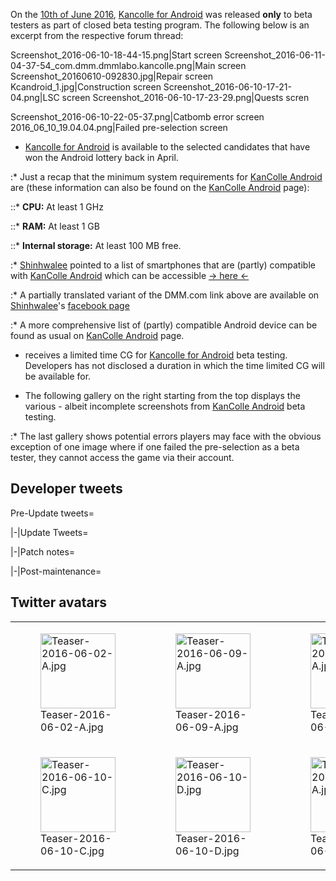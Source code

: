 On the [[Thread:451016|10th of June 2016]], [[KanColle Android|Kancolle for Android]] was released '''only''' to beta testers as part of closed beta testing program. The following below is an excerpt from the respective forum thread:

<gallery type="slideshow" widths="300" hideaddbutton="true">
Screenshot_2016-06-10-18-44-15.png|Start screen
Screenshot_2016-06-11-04-37-54_com.dmm.dmmlabo.kancolle.png|Main screen
Screenshot_20160610-092830.jpg|Repair screen
Kcandroid_1.jpg|Construction screen
Screenshot_2016-06-10-17-21-04.png|LSC screen
Screenshot_2016-06-10-17-23-29.png|Quests scren
</gallery>
{{SeasonalGallery|slideshow=true|Shiratsuyu/Mobile}}
<gallery type="slideshow" widths="300" hideaddbutton="true">
Screenshot_2016-06-10-22-05-37.png|Catbomb error screen
2016_06_10_19.04.04.png|Failed pre-selection screen
</gallery>
* [[KanColle Android|Kancolle for Android]] is available to the selected candidates that have won the Android lottery back in April.
:* Just a recap that the minimum system requirements for [[KanColle Android]] are (these information can also be found on the [[KanColle Android]] page):
::* '''CPU:''' At least 1 GHz
::* '''RAM:''' At least 1 GB
::* '''Internal storage:''' At least 100 MB free.
:* [[User:Shinhwalee|Shinhwalee]] pointed to a list of smartphones that are (partly) compatible with [[KanColle Android]] which can be accessible [http://www.dmm.com/netgame/community/-/topic/detail/=/tid=922/ → here ←]
:* A partially translated variant of the DMM.com link above are available on [[User:Shinhwalee|Shinhwalee]]'s [https://www.facebook.com/kancolle.news/posts/1078278725565423 facebook page]
:* A more comprehensive list of (partly) compatible Android device can be found as usual on [[KanColle Android]] page.
* {{ShipLink|Shiratsuyu}} receives a limited time CG for [[KanColle Android|Kancolle for Android]] beta testing. Developers has not disclosed a duration in which the time limited {{ShipLink|Shiratsuyu}} CG will be available for.
* The following gallery on the right starting from the top displays the various - albeit incomplete screenshots from [[KanColle Android]] beta testing.
:* The last gallery shows potential errors players may face with the obvious exception of one image where if one failed the pre-selection as a beta tester, they cannot access the game via their account.
{{clear}}

== Developer tweets ==
<tabber>Pre-Update tweets=
{{MultiTweet
|MultiTweetID = preUpdate
|color = #ace
|title = Pre Update

|link01 = https://twitter.com/KanColle_STAFF/status/739615624012255232
|JP01 = マルキューサンマル。提督の皆さん、おはようございます！<br>
今日は月曜日！水無月六月の第二週、新しい一週間がスタートしました。今週も元気に駆け抜けてまいりましょう！
|EN01 = 0930. Good morning, admirals!<br>
Today's Monday! It's the second week of June, a new week that has just started. Let's get through this week in good health! 
|TL01 = [[User:Admiral Mikado|Admiral Mikado]]

|link02 = https://twitter.com/KanColle_STAFF/status/739616340026089472
|JP02 = 次回の「艦これ」稼働全サーバ群共通メンテナンス＆アップデートは、今週【6/10(金)】に実施させて頂く予定です。同メンテナンスに伴うアップデートでは、公式【Android版先行運用版】を投入予定です。※最初期は、先行運用登録済&ご当選された提督方の先行試験運用です。
|EN02 = The next maintenance and update for all KC servers are scheduled for June 10th (friday). With the update following this maintenance, we will be implemented the Official "KanColle Android Beta Version". *This is meant for those who have applied for pre-registration and were chosen to participate in the beta.
|TL02 = [[User:Rephira|Rephira]]

|link03 = https://twitter.com/KanColle_STAFF/status/739618583878082561
|JP03 = 現在「艦これ」運営鎮守府では、第八駆逐隊を率いて僚艦「大潮」たちと共に活躍した、ある朝潮型駆逐艦の改二改装の実装準備を進めています。奮戦の後、大切な約束を果たして沈んでいった彼女。次々回以降のメンテナンスに伴うアップデートで実装予定です。お楽しみに！
|EN03 = We're currently working on the second remodelling of a certain Asashio-class destroyer who lead the 8th destroyer division and together with Ooshio and the others played an active role in the war. She sank in the aftermath of a particularly vicious battle after fulfilling an important promise. We're going to implement it in the maintenance & update after the upcoming one. Look forward to it!
|TL03 = [[User:Admiral Mikado|Admiral Mikado]]

|link04 = https://twitter.com/KanColle_STAFF/status/740340157602107392
|JP04 = マルキューサンマル。提督の皆さん、おはようございます！<br>
今日は水曜日！明後日【6/10(金)】には「艦これ」稼働全サーバ群共通メンテナンス＆アップデートを実施させて頂く予定です。本日も元気に頑張ってまいりましょう！
|EN04 = 0930. Good morning, admirals!<br>
It's Wednesday! The next KanColle server maintenance & update is slated for the day after tomorrow. Let's do our best today!
|TL04 = [[User:Admiral Mikado|Admiral Mikado]]

|link05 = https://twitter.com/KanColle_STAFF/status/740342172109545473
|JP05 = 明後日【6/10(金)】実施予定の「艦これ」稼働全サーバ群共通メンテナンス＆アップデートでは、公式【Android版先行運用版】の実装(最初期は先行運用登録済&同運用にご当選された提督の先行試験運用となります)、及び数隻の艦娘【梅雨mode】の追加実装を予定しています。
|EN05 = The KanColle server maintenance & update on the 10th June includes among other things the release of the Android pre-release version (only admirals who participated in the lottery and won will be able to use it) as well as Rainy Season artworks for several ship girls.
|TL05 = [[User:Admiral Mikado|Admiral Mikado]]

|link06 = https://twitter.com/KanColle_STAFF/status/740702608210305024
|JP06 = マルキューサンマル。提督の皆さん、おはようございます！<br>
今日は木曜日！明日実施の「艦これ」稼働全サーバ群共通メンテナンス＆アップデート完了後、先行運用登録済&同運用にご当選された提督方へのAndroid版先行試験運用が開始される予定です。本日も頑張ってまいりましょう！
|EN06 = 0930. Good morning, admirals!<br>
It's Thursday! After the KanColle maintenance & update tomorrow we're going to release the Android beta version for admirals who took part in the lottery and won. Let's give it our best!
|TL06 = [[User:Admiral Mikado|Admiral Mikado]]

|link07 = https://twitter.com/KanColle_STAFF/status/740703531947020288
|JP07 = 明日【6/10(金) AM:11:00】より、「艦これ」稼働全サーバ群は、メンテナンス＆アップデートを実施させて頂く予定です。作業完了は同日【19:00】を予定しています。提督の皆さん、お手数をお掛けして恐縮です。ご協力お願いできますと幸いです。
|EN07 = We're going to start the KanColle maintenance & update tomorrow (Friday, 10th June, 11:00). Estimated time of completion is 19:00. We're sorry for the inconvenience and look forward to your cooperation. 
|TL07 = [[User:Admiral Mikado|Admiral Mikado]]

|link08 = https://twitter.com/KanColle_STAFF/status/740832553515552768
|JP08 = 今月先行試験運用実施予定の「艦これ」公式【Android先行運用版】の機種別の動作確認情報について、公式コミュニティ「運営鎮守府からのお知らせ」でご案内を開始致しました。<br>
※同動作確認は6月上旬現在のものです。<br>
※本運用時には改めて最新の対応情報をお知らせ致します。
|EN08 = We gonna give device compatibility through official community <br>
※The info will be newest as of the 1st week of June<br>
※We gonna update when we go into full implementation
|TL08 = Rough: [[User:Rephira|Rephira]]

|link09 = https://twitter.com/KanColle_STAFF/status/740833024535855104
|JP09 = 「艦これ」公式Android先行運用版は、下記環境を予定しています。<br>
【推奨環境】<br>
OS : スマートフォン Android 4.4以上<br>
CPU : 1GHz以上<br>
メモリ : 1GB以上<br>
本体空き容量 : 100MB以上<br>
明日メンテ完了後より、先行試験運用開始予定です。
|EN09 = The KanColle Android version's system requirements are as follows:<br>
Recommended:<br>
OS: Android 4.4 or higher<br>
CPU: at least 1GHz<br>
RAM: at least 1GB<br>
Free space: at least 100MB
|TL09 = [[User:Admiral Mikado|Admiral Mikado]]

|link10 = https://twitter.com/KanColle_STAFF/status/741064956980826113
|JP10 = マルキューサンマル。提督の皆さん、おはようございます！<br>
今日は金曜日！本日は「艦これ」稼働全サーバ群共通メンテナンス＆アップデートを実施させて頂く予定です。本日も、気合い、入れて、頑張ってまいりましょう！
|EN10 = &nbsp; 
|TL10 = [[User:Admiral Mikado|Admiral Mikado]]

|link11 = https://twitter.com/KanColle_STAFF/status/741066305210486784
|JP11 = 本日この後【11:00】より「艦これ」稼働全サーバ群は、メンテナンスを実施させて頂きます。同作業完了は【19:00】を予定しています。提督の皆さん、お手数をお掛けして申し訳ありません。メンテナンス開始前にブラウザを閉じて、「艦これ」を一旦終了していただけますと幸いです。
|EN11 = We're going to start the KanColle server maintenance today at 11:00. Estimated time of completion is 19:00. We're terribly sorry for the inconvenience. Please make sure to close KanColle before the maintenance begins.
|TL11 = [[User:Admiral Mikado|Admiral Mikado]]
}}

|-|Update Tweets=
{{MultiTweet
|MultiTweetID = Update
|color = #ace
|title = Update

|link01 = https://twitter.com/KanColle_STAFF/status/741089144848322560
|JP01 = メンテナンス状況：メンテナンスに入りました。<br>
「艦これ」稼働全サーバ群は、メンテナンス＆アップデート作業に突入致しました。同作業完了は本日【19:00】を予定しています。本日は【Android先行運用版】も実装致します。進捗状況は随時お知らせできるように努めます。
|EN01 = Maintenance status: Maintenance has started.<br>
The KanColle server maintenance & update has just started. Estimated time of completion is 19:00. Today we're going to release the Android pre-release test version. We'll try to keep you up-to-date on our progress. 
|TL01 = [[User:Admiral Mikado|Admiral Mikado]]

|link02 = https://twitter.com/KanColle_STAFF/status/741118297576443904
|JP02 = メンテナンス状況：現在メンテナンス実施中です。<br>
現在「艦これ」稼働全サーバ群は、メンテナンス＆アップデート作業を実施中です。現時点での同作業完了は、【19:00】を予定しています。本日のメンテナンスに伴うアップデートでは、数隻の艦娘【梅雨mode】も追加実装予定です。
|EN02 = Maintenance status: in progress<br>
The KanColle server maintenance & update is in progress. The estimated time of completion is currently 19:00. Today's maintenance includes the addition of Rainy Season artworks for several ship girls.
|TL02 = [[User:Admiral Mikado|Admiral Mikado]]

|link03 = https://twitter.com/KanColle_STAFF/status/741151389963931648
|JP03 = メンテナンス状況：中間報告です。<br>
現在「艦これ」稼働全サーバ群は、メンテナンス＆アップデート作業を実施中です。作業は後半シークエンスに移行しつつあります。現時点での同作業完了は【19:00】を予定しています。18:00前後より、アップデート情報をお知らせしてまいります。
|EN03 = Maintenance status: interim report<br>
The KanColle server maintenance & update is in progress. We're about to reach the halfway point. Estimated time of completion is currently 19:00. We're going to start posting the patch notes at around 18:00.
|TL03 = [[User:Admiral Mikado|Admiral Mikado]]

|link04 = https://twitter.com/KanColle_STAFF/status/741172602849374208
|JP04 = メンテナンス状況：中間報告です。<br>
現在「艦これ」稼働全サーバ群は、メンテナンス＆アップデート作業を実施中です。本メンテに伴うアップデートでは、艦娘【梅雨mode】追加実装と、先行運用登録済&ご当選提督対象の公式【Andoroid先行運用版】試験運用を開始予定です。
|EN04 = Maintenance status: interim report<br>
The KanColle server maintenance & update is in progress. The update includes the addition of several Rainy Season artworks and the release of the Android pre-release test version for those who took part in the lottery and won.
|TL04 = [[User:Admiral Mikado|Admiral Mikado]]

|link05 = https://twitter.com/KanColle_STAFF/status/741195495377358848
|JP05 = メンテナンス状況：【19:00】作業完了見込みです。
現在「艦これ」稼働全サーバ群は、メンテナンス＆アップデート作業を実施中です。作業は最終シークエンスに移行しつつあります。この後、本日のメンテナンスに伴うアップデート情報をお知らせしてまいります。
|EN05 = Maintenance status: estimated time of completion 19:00<br>
The KanColle server maintenance & update is still in progress. Maintenance has reached its final stage. We're going to post the patch notes shortly.
|TL05 = [[User:Admiral Mikado|Admiral Mikado]]
}}

|-|Patch notes=
{{MultiTweet
|MultiTweetID = patch
|color = #ace
|title = Patch notes

|link01 = https://twitter.com/KanColle_STAFF/status/741196304173371392
|JP01 = 本日実施中の「艦これ」稼働全サーバ群メンテナンスに伴うアップデート情報をお知らせしていきます。

01▼「夕張」【梅雨mode】＆【梅雨ボイス】の追加実装
軽巡洋艦「夕張」に、梅雨の季節限定グラフィック【梅雨mode】及び【梅雨の季節限定ボイス】が追加実装されます
|EN01 = 01▼ Addition of 【Rainy mode】＆【Rainy voices】 to 「[[Yuubari]]」
【Rainy mode】 seasonal limited graphics and 【Rainy seasonal limited voices】will be added to light cruiser Yuubari.
|TL01 = [[User:Qunow|Qunow]]<br>[[User:Ckwng|Ckwng]]<br>[[User:Crazy teitoku|Crazy teitoku]]

|link02 = https://twitter.com/KanColle_STAFF/status/741196901006053376
|JP02 = 02▼「最上」【梅雨mode】＆【梅雨ボイス】の追加実装
重巡洋艦/航空巡洋艦「最上」に、梅雨の季節限定グラフィック【梅雨mode】及び【梅雨の季節限定ボイス】が追加実装されます。また、僚艦「三隈」にも【梅雨の季節限定ボイス】が追加実装されます。
|EN02 = Addition of 【Rainy mode】＆【Rainy voices】 to 「[[Mogami]]」
【Rainy mode】 seasonal limited graphics and 【Rainy seasonal limited voices】will be added to heavy cruiser/aviation cruiser 「[[Mogami]]」. Also, sister ship 「[[Mikuma]]」 will also receive 【Rainy seasonal limited voices】.
|TL02 = [[User:Qunow|Qunow]]<br>[[User:Ckwng|Ckwng]]<br>[[User:Crazy teitoku|Crazy teitoku]]

|link03 = https://twitter.com/KanColle_STAFF/status/741197148209975296
|JP03 = 03▼「千歳」【梅雨mode】＆【梅雨ボイス】の追加実装
水上機母艦/軽空母「千歳」に、梅雨の季節限定グラフィック【梅雨mode】及び【梅雨の季節限定ボイス】が追加実装されます。
|EN03 = 03▼ Addition of 【Rainy mode】＆【Rainy voices】 to 「[[Chitose]]」
【Rainy mode】 seasonal limited graphics and 【Rainy seasonal limited voices】will be added to seaplane tender/light aircraft carrier 「[[Chitose]]」.
|TL03 = [[User:Qunow|Qunow]]<br>[[User:Ckwng|Ckwng]]<br>[[User:Crazy teitoku|Crazy teitoku]]

|link04 = https://twitter.com/KanColle_STAFF/status/741197473318850560
|JP04 = 04▼「千代田」【梅雨mode】＆【梅雨ボイス】の追加実装
水上機母艦/軽空母「千代田」に、梅雨の季節限定グラフィック【梅雨mode】及び【梅雨の季節限定ボイス】が追加実装されます。
|EN04 = 04▼Addition of 【Rainy mode】＆【Rainy voices】 to 「[[Chiyoda]]」
【Rainy mode】 seasonal limited graphics and 【Rainy seasonal limited voices】will be added to seaplane tender/light aircraft carrier 「[[Chiyoda]]」.
|TL04 = [[User:Qunow|Qunow]]<br>[[User:Ckwng|Ckwng]]<br>[[User:Crazy teitoku|Crazy teitoku]]

|link05 = https://twitter.com/KanColle_STAFF/status/741197854136520704
|JP05 = 05▼【お風呂】系家具の季節仕様更新<br>
お風呂系家具の<br>
「温泉檜風呂」<br>
「温泉岩風呂」<br>
の季節仕様が更新されました。梅雨の紫陽花風呂をお楽しみください。
|EN05 = Update of the seasonal effects for the 【Bath】type furniture
The seasonal effects for the bath type furniture「温泉檜風呂」 「温泉岩風呂」 have been updated. Enjoy the rainy season's hydrangea bath.
|TL05 = [[User:Qunow|Qunow]]<br>[[User:Ckwng|Ckwng]]<br>[[User:Crazy teitoku|Crazy teitoku]]

|link06 = https://twitter.com/KanColle_STAFF/status/741198223637938176
|JP06 = 06▼【家具屋さん】お品書きの更新<br>
家具屋さんのお品書きが更新され、下記の新家具と復活家具が実装されます。<br>
●紫陽花のステンドグラス　new!<br>
●「最上」模型と桐箪笥　new!<br>
●温泉檜風呂　※復活家具<br>
※桐箪笥は家具コイン長者提督向け家具です。
|EN06 = 06▼Menu update for the 【Furniture shop】<br>
The furniture shop's menu will be updated, and the following new and returning furniture will be implemented.<br>
● Hydrangea stained glass　new!<br>
●「Mogami」ship model and paulownia cabinet　new!<br>
●Hinoki wood hot spring bath　※Returning furniture<br>
※The paulownia cabinet is aimed at admirals with stocked furniture coins.
|TL06 = [[User:Qunow|Qunow]]<br>[[User:Ckwng|Ckwng]]<br>[[User:Crazy teitoku|Crazy teitoku]]

|link07 = https://twitter.com/KanColle_STAFF/status/741198599195906048
|JP07 = 07▼【鎮守府カウンターバー】の小季節更新<br>
既存実装済み家具「鎮守府カウンターバー」の機能が微妙に強化更新され、「ジュース勢」と「日本酒勢」の飲み物の横に艦娘が用意した紫陽花の花が配置されます。<br>
※鎮守府カウンターバーは、時間と秘書艦娘特性によって内容が変化します。
|EN07 = 07▼ Small seasonal update for the【Anchorage counter bar】<br>
The currently implemented「Anchorage counter bar」's functions will be improved, with hydrangea flowers gathered by the kanmusu placed next to the「Juices」and「Japanese sake」drinks.<br>
※The contents of the anchorage counter bar will change depending on the time and the secretary ship.
|TL07 = [[User:Qunow|Qunow]]<br>[[User:Ckwng|Ckwng]]<br>[[User:Crazy teitoku|Crazy teitoku]]

|link08 = https://twitter.com/KanColle_STAFF/status/741198924896186368
|JP08 = 08▼表示系の修正<br>
下記の表示修正を実施しました。<br>
・軽空母「祥鳳改」、駆逐艦「高波改」の艦娘カード及びバナーの表示修正<br>
・駆逐艦「大潮改」のダメージ状態の表示修正
|EN08 = 08▼Display-related fixes<br>
The following display fixes were implemented.<br>
・Light aircraft carrier「[[Shouhou]] Kai」、Destroyer「[[Takanami]] Kai」's kanmusu card and banner display fix<br>
・Destroyer「[[Ooshio]] Kai」's damaged graphic display fix
|TL08 = [[User:Qunow|Qunow]]<br>[[User:Ckwng|Ckwng]]<br>[[User:Crazy teitoku|Crazy teitoku]]

|link09 = https://twitter.com/KanColle_STAFF/status/741199343278018560
|JP09 = 09▼【UI】の強化 1/2<br>
「任務」に関する【UI】を強化更新します。「任務」アイコンの傍に、【日】【週】【月】【単】などの任務発生特性を追加表示します。また、「任務」リスト横に選択タブが増設され、「現在遂行中」任務の検索抽出表示を可能となりました。お役立てください！
|EN09 = 09▼【UI】Improvements 1/2 【UI】 related to [[Quests|「Quest」s]] will be improved. Next to the [[Quests|「Quest」]] icon,【Daily】【Weekly】【Monthly】【One-time】and such quest classes will be displayed. Also, to the side of the [[Quests|「Quest」]] list selectable tabs will be added, which can be used to show only active quests. Please make good use of this!
|TL09 = [[User:Qunow|Qunow]]<br>[[User:Ckwng|Ckwng]]<br>[[User:Crazy teitoku|Crazy teitoku]]

|link10 = https://twitter.com/KanColle_STAFF/status/741200132763484160
|JP10 = 10▼【UI】の強化 2/2<br>
「任務」関連【UI】を強化更新され、「任務」リスト横に増設されたタブによって、<br>
【日】Daily<br>
【週】Weekly<br>
【月】Monthly<br>
【単】Once<br>
【他】Others<br>
の検索抽出表示がそれぞれ可能となります。お役立てください！
|EN10 = 10▼【UI】Improvements 2/2<br>
【UI】 related to [[Quests|「Quest」s]] will be improved, and due to the new tabs added next to the [[Quests|「Quest」]] list,<br>
【日】Daily<br>
【週】Weekly<br>
【月】Monthly<br>
【単】Once<br>
【他】Others<br>
filters can be used to search the quest list. Please make good use of this!
|TL10 = [[User:Qunow|Qunow]]<br>[[User:Ckwng|Ckwng]]<br>[[User:Crazy teitoku|Crazy teitoku]]

|link11 = https://twitter.com/KanColle_STAFF/status/741200506379509760
|JP11 = 11▼不正ツール対策の強化<br>
BOT/マクロ/加速ツール等の追跡機能を強化/更新します。同様の外部不正ツール使用は規約違反です。直ちにお辞め頂けますようお願い申し上げます。
|EN11 = 11▼Improvement of measures against illegal tools Tracking of Bot/macro/acceleration type tools has been improved. Use of such third party tools is against the terms of use. Please cease the use of such tools immediately.
|TL11 = [[User:Qunow|Qunow]]<br>[[User:Ckwng|Ckwng]]<br>[[User:Crazy teitoku|Crazy teitoku]]

|link12 = https://twitter.com/KanColle_STAFF/status/741201075278118912
|JP12 = 12▼「白露」期間限定グラフィック【携帯mode】の追加実装<br>
駆逐艦「白露」に、期間限定グラフィック艦娘【携帯mode】が期間限定実装されます。本日より「艦これ」携帯【Android】先行試験運用、開始致します！
|EN12 = 12▼Implementation of limited time 【Mobile mode】graphic for「[[Shiratsuyu]]」
【Mobile mode】 limited time graphics will be added to destroyer 「[[Shiratsuyu]]」. The [[KanColle Android|「KanColle」 mobile 【Android】]] beta test starts today!
|TL12 = [[User:Qunow|Qunow]]<br>[[User:Ckwng|Ckwng]]<br>[[User:Crazy teitoku|Crazy teitoku]]

|link13 = https://twitter.com/KanColle_STAFF/status/741201997647466496
|JP13 = 13▼公式【Android先行運用版】実装開始<br>
公式【Android版先行運用版】を実装します。最初期は先行運用登録済&同運用にご当選された提督方を対象とした先行試験運用です。先行試験運用に参加される提督方はDMMゲームストアより同アプリのダウンロードをお願い致します！
|EN13 = 13▼Implementation of official [[KanColle Android|【Android beta ver】]]
The official [[KanColle Android|【Android ver beta test ver】]] will be implemented. Initially it will be a beta test for those admirals who registered for the beta test and were chosen via lottery. Those admirals who can participate in the beta test please download the app from the DMM Game Store!
|TL13 = [[User:Qunow|Qunow]]<br>[[User:Ckwng|Ckwng]]<br>[[User:Crazy teitoku|Crazy teitoku]]

|link14 = https://twitter.com/KanColle_STAFF/status/741203952449032192
|JP14 = 14▼本日試験運用開始【Android先行運用版】について<br>
DMMゲームストアさん http://www.dmm.com/app/appstore/lp/ … から「艦これ」公式【Android先行運用版】アプリのダウンロードをお願い致します。※本家ブラウザ版とのデータ相互運用が可能です。
|EN14 = 14▼Regarding the KC Android Beta<br>
Please download the official application from DMM Game Store http://www.dmm.com/app/appstore/lp/. ※Data can be synchronised cross-platform with the browser version.
|TL14 = [[User:Rephira|Rephira]]<br>[[User:Crazy teitoku|Crazy teitoku]]
}}

|-|Post-maintenance=
{{MultiTweet
|MultiTweetID = postmaint
|color = #ace
|title = Post-maintenance tweets

|link01 = https://twitter.com/KanColle_STAFF/status/741204616549916672
|JP01 = 「艦これ」公式Android先行運用版【推奨環境】は下記の通りです。<br>
OS : スマートフォン Android 4.4以上<br>
CPU : 1GHz以上<br>
メモリ : 1GB以上<br>
本体空き容量 : 100MB以上<br>
※公式コミュニティ「運営鎮守府からのお知らせ」もご覧ください。
|EN01 = The KanColle Android version's system requirements are as follows:<br>
OS: Android 4.4 or higher<br>
CPU: at least 1GHz<br>
RAM: at least 1GB<br>
Free space: at least 100MB
※Please refer to the "Naval Base News" info box.
|TL01 = [[User:Admiral Mikado|Admiral Mikado]]

|link02 = https://twitter.com/KanColle_STAFF/status/741207805646888961
|JP02 = メンテナンス状況：【メンテナンス完了】のお知らせ<br>
「艦これ」稼働全サーバ群は、本日実施のメンテナンス＆アップデート作業を完了致しました！メンテ完了直後はアクセスが集中します。少し時間をずらして接続頂けますと幸いです。公式【Android版】も先行試験運用開始しました！
|EN02 = Maintenance status: maintenance complete<br>
The KanColle server maintenance & update has been finished! Access traffic is going to heavy shortly after the maintenance.  Please wait for a bit before trying to log in again. Also, the official Android version has been released!
|TL02 = [[User:Admiral Mikado|Admiral Mikado]]

|link03 = https://twitter.com/KanColle_STAFF/status/741443247474511872
|JP03 = 昨日実施の「艦これ」稼働全サーバ群共通メンテナンス＆アップデートへのご協力、ありがとうございました。次回メンテナンスは、今月最終週の実施を予定しています。次回メンテナンスに伴うアップデートでは、ある朝潮型駆逐艦の改二改装を実装予定です。お楽しみに！
|EN03 = Thank you for your cooperation on June 10th maintenance and update for KanColle. Next maintenance is scheduled to happen on the last week of June. On the update following the said maintenance, we will be implementing a second remodel for a certain [[Asashio]]-class Destroyer! Please look forward to it!
|TL03 = [[User:Rephira|Rephira]]<br>[[User:Crazy teitoku|Crazy teitoku]]

|link04 = https://twitter.com/KanColle_STAFF/status/741807461909176320
|JP04 = ヒトマルヨンマル。提督の皆さん、おはようございます！<br>
今日は日曜日！今月二回目の日曜日となりました。梅雨の季節の日曜日、本日は西日本を中心に雨の降るエリアも多そうです。本日も頑張ってまいりましょう！
|EN04 = 1040. Good morning, admirals!<br>
It's Sunday! The second Sunday of this month. And what a rainy Sunday it is, as there seem to be many areas in western Japan where it rains a lot. Anyway, let's do our best today!
|TL04 = [[User:Admiral Mikado|Admiral Mikado]]

|link05 = https://twitter.com/KanColle_STAFF/status/741808932046278657
|JP05 = 「艦これ」運営鎮守府では、現在先行試験運用中の【Android先行運用版】のアップデート更新準備を進めています。今月中に同アップデート更新を実施させて頂く予定です。また、同タイミングで先行運用登録済の提督方の中から、先行運用当選枠の拡張も併せて実施予定です。
|EN05 = We're currently working on an update for the Android pre-release test version. We're going to implement it by the end of this month. Furthermore, on the same occasion we're also going to hand out more beta test keys to those you didn't win the lottery the first time around.
|TL05 = [[User:Admiral Mikado|Admiral Mikado]]

|link06 = https://twitter.com/KanColle_STAFF/status/742152873425797120
|JP06 = 現在「艦これ」運営鎮守府では、第八駆逐隊を率いて僚艦「大潮」たちと共に奮戦した、ある朝潮型駆逐艦の改二改装の実装準備を進めています。今月最終週に実施予定の「艦これ」稼働全サーバ群共通メンテナンス＆アップデートでの実装を目指しています。お楽しみに！
|EN06 = &nbsp;
|TL06 = 

|link07 = https://twitter.com/KanColle_STAFF/status/742881710031798273
|JP07 = 「艦これ」運営鎮守府では、現在先行試験運用中の【Android先行運用版】のアップデート更新準備を進めています。来週中に同アップデート更新を実施予定です。また、同タイミングで、先行運用登録済の提督方の中から、先行運用枠の拡張(追加当選)も併せて実施予定です。
|EN07 = &nbsp;
|TL07 = 

|link08 = http://twitter.com/KanColle_STAFF/status/743994214367670272
|JP08 = ヒトヒトサンマル。提督の皆さん、お疲れさまです！<br><br>今日は土曜日！週末に突入致しました！現在「艦これ」運営鎮守府では、来週のAndroid先行運用版アップデート&同運用枠拡張、及びさ来週の全サーバ群メンテナンス&アップデートを準備中です。今週末も頑張ってまいりましょう！
|EN08 = 1300. Hello, Admirals! Today is Saturday, and we have entered the weekend! Currently, the KanColle Dev Team is is preparing for the update and capacity increase for the [[KanColle Android]] beta ''next week'' as well as the maintenance for all [[Servers|KanColle servers]] ''the week after''. Let us strive for this weekend too!
|TL08 = [[User:Rephira|Rephira]]<br>[[User:Crazy teitoku|Crazy teitoku]]

|link09 = https://twitter.com/KanColle_STAFF/status/744342882740371456
|JP09 = 現在「艦これ」運営鎮守府では、【Android先行運用版】の更新アップデート準備、及び同先行運用枠の拡張準備を進めています。明々後日【6/22(水)】の同更新＆運用枠拡張を目指して現在作業中です。
|EN09 = &nbsp;
|TL09 = 

|link10 = https://twitter.com/KanColle_STAFF/status/744689618231013376
|JP10 = 現在「艦これ」運営鎮守府では、久方ぶりの睦月型駆逐艦の新艦娘の実装準備も進めています。今夏実装予定です。お楽しみに！
|EN10 = Kancolle Dev team is preparing to implement a new kanmusu of Mutsuki-class destroyers, currently scheduled for this Summer. Please look forward to it!
|TL10 = [[User:Rephira|Rephira]]

|link11 = 
|JP11 = 
|EN11 = 
|TL11 = 

|link12 = 
|JP12 = 
|EN12 = 
|TL12 = 

|link13 = 
|JP13 = 
|EN13 = 
|TL13 = 

|link14 = 
|JP14 = 
|EN14 = 
|TL14 = 

|link15 = 
|JP15 = 
|EN15 = 
|TL15 = 

|link16 = 
|JP16 = 
|EN16 = 
|TL16 = 

|link17 = 
|JP17 = 
|EN17 = 
|TL17 = 

|link18 = 
|JP18 = 
|EN18 = 
|TL18 = 

|link19 = 
|JP19 = 
|EN19 = 
|TL19 = 

|link20 = 
|JP20 = 
|EN20 = 
|TL20 = 

|link21 = 
|JP21 = 
|EN21 = 
|TL21 = 

|link22 = 
|JP22 = 
|EN22 = 
|TL22 = 

|link23 = 
|JP23 = 
|EN23 = 
|TL23 = 

|link24 = 
|JP24 = 
|EN24 = 
|TL24 = 

|link25 = 
|JP25 = 
|EN25 = 
|TL25 = 

|link26 = 
|JP26 = 
|EN26 = 
|TL26 = 

|link27 = 
|JP27 = 
|EN27 = 
|TL27 = 

|link28 = 
|JP28 = 
|EN28 = 
|TL28 = 

|link29 = 
|JP29 = 
|EN29 = 
|TL29 = 

|link30 = 
|JP30 = 
|EN30 = 
|TL30 = 
}}
</tabber>

== Twitter avatars == 
{| class="wikitable"
| style="width:120px;" | [[File:Teaser-2016-06-02-A.jpg|120px]]
| style="width:120px;" | [[File:Teaser-2016-06-09-A.jpg|120px]]
| style="width:120px;" | [[File:Teaser-2016-06-10-A.jpg|120px]]
| style="width:120px;" | [[File:Teaser-2016-06-10-B.jpg|120px]]
|-
| style="width:120px;" | [[File:Teaser-2016-06-10-C.jpg|120px]]
| style="width:120px;" | [[File:Teaser-2016-06-10-D.jpg|120px]]
| style="width:120px;" | [[File:Teaser-2016-06-16-A.jpg|120px]]
| style="width:120px;" | 
|}<ac_metadata title="KanColle Android - Closed Beta Test Release (10th June 2016)"> </ac_metadata>
